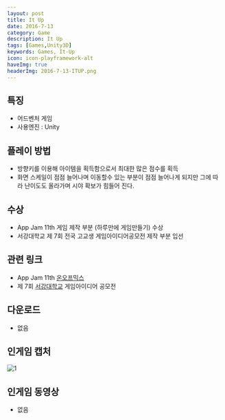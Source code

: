 ```yaml
---
layout: post
title: It Up
date: 2016-7-13
category: Game
description: It Up
tags: [Games,Unity3D]
keywords: Games, It-Up
icon: icon-playframework-alt
haveImg: true
headerImg: 2016-7-13-ITUP.png
---
```



## 특징
- 어드벤처 게임
- 사용엔진 : Unity

## 플레이 방법
- 방향키를 이용해 아이템을 획득함으로서 최대한 많은 점수를 획득
- 화면 스케일이 점점 늘어나며 이동할수 있는 부분이 점점 늘어나게 되지만 그에 따라 난이도도 올라가며 시야 확보가 힘들어 진다.

## 수상
- App Jam 11th 게임 제작 부분 (하루만에 게임만들기) 수상
- 서강대학교 제 7회 전국 고교생 게임아이디어공모전 제작 부분 입선

## 관련 링크
 - App Jam 11th [온오프믹스](http://onoffmix.com/event/72121)
 - 제 7회 [서강대학교](http://soganggame.ac.kr/?CODE=0006&SUB=0201&MSUB=0003&idx=820) 게임아이디어 공모전
 
## 다운로드
- 없음

## 인게임 캡처
![1](/img/2016-7-13-ITUP/1.png)

## 인게임 동영상
- 없음
